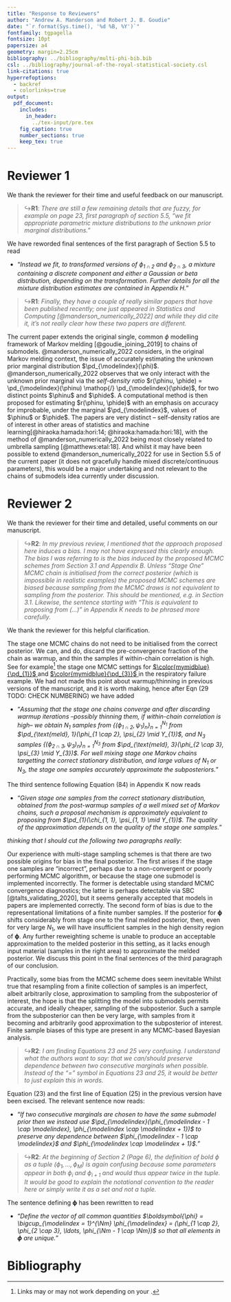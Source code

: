 ```yaml
---
title: "Response to Reviewers"
author: "Andrew A. Manderson and Robert J. B. Goudie"
date: "`r format(Sys.time(), '%d %B, %Y')`"
fontfamily: tgpagella
fontsize: 10pt
papersize: a4
geometry: margin=2.25cm
bibliography: ../bibliography/multi-phi-bib.bib
csl: ../bibliography/journal-of-the-royal-statistical-society.csl
link-citations: true
hyperrefoptions:
  - backref
  - colorlinks=true
output:
  pdf_document:
    includes:
      in_header:
        ../tex-input/pre.tex
    fig_caption: true
    number_sections: true
    keep_tex: true
---
```


<!--
Rscript -e 'rmarkdown::render("ba-reviews/2022-07_response-2.rmd")'
-->

# Reviewer 1 {-}

We thank the reviewer for their time and useful feedback on our manuscript.

> $\hookrightarrow$**R1**: _There are still a few remaining details that are fuzzy, for example on page 23, first paragraph of section 5.5, "we fit appropriate parametric mixture distributions to the unknown prior marginal distributions."_

We have reworded final sentences of the first paragraph of Section 5.5 to read

- "_Instead we fit, to transformed versions of $\phi_{1 \cap 2}$ and $\phi_{2 \cap 3}$, a mixture containing a discrete component and either a Gaussian or beta distribution, depending on the transformation. Further details for all the mixture distribution estimates are contained in Appendix H._"

~\newline~\hrule~\newline~

> $\hookrightarrow$**R1**: _Finally, they have a couple of really similar papers that have been published recently; one just appeared in Statistics and Computing [@manderson_numerically_2022] and while they did cite it, it's not really clear how these two papers are different._

The current paper extends the original single, common $\phi$ modelling framework of Markov melding [@goudie_joining_2019] to chains of submodels.
@manderson_numerically_2022 considers, in the original Markov melding context, the issue of accurately estimating the unknown prior marginal distribution $\pd_{\modelindex}(\phi)$.
@manderson_numerically_2022 observes that we only interact with the unknown prior marginal via the _self-density ratio_ $r(\phinu, \phide) = \pd_{\modelindex}(\phinu) \mathop{/} \pd_{\modelindex}(\phide)$, for two distinct points $\phinu$ and $\phide$.
A computational method is then proposed for estimating $r(\phinu, \phide)$ with an emphasis on accuracy for improbable, under the marginal $\pd_{\modelindex}$, values of $\phinu$ or $\phide$.
The papers are very distinct -- self-density ratios are of interest in other areas of statistics and machine learning[@hiraoka:hamada:hori:14; @hiraoka:hamada:hori:18], with the method of @manderson_numerically_2022 being most closely related to umbrella sampling [@matthews:etal:18].
And whilst it may have been possible to extend @manderson_numerically_2022 for use in Section 5.5 of the current paper (it does not gracefully handle mixed discrete/continuous parameters), this would be a major undertaking and not relevant to the chains of submodels idea currently under discussion.

# Reviewer 2 {-}

We thank the reviewer for their time and detailed, useful comments on our manuscript.

> $\hookrightarrow$**R2**: _In my previous review, I mentioned that the approach proposed here induces a bias. I may not have expressed this clearly enough. The bias I was referring to is the bias induced by the proposed MCMC schemes from Section 3.1 and Appendix B. Unless "Stage One" MCMC chain is initialised from the correct posterior (which is impossible in realistic examples) the proposed MCMC schemes are biased because sampling from the MCMC draws is not equivalent to sampling from the posterior. This should be mentioned, e.g. in Section 3.1. Likewise, the sentence starting with "This is equivalent to proposing from (...)" in Appendix K needs to be phrased more carefully._

We thank the reviewer for this helpful clarification.

The stage one MCMC chains do not need to be initialised from the correct posterior.
We can, and do, discard the pre-convergence fraction of the chain as warmup, and thin the samples if within-chain correlation is high.
See for example[^links] the stage one MCMC settings for [$\color{mymidblue}{\pd_{1}}$ \textcolor{mymidblue}{(here)}](https://github.com/hhau/melding-multiple-phi/blob/master/scripts/mimic-example/fit-pf-spline-model.R#L25-L26) and [$\color{mymidblue}{\pd_{3}}$ \textcolor{mymidblue}{(here)}](https://github.com/hhau/melding-multiple-phi/blob/master/scripts/mimic-example/fit-fluid-piecewise-model.R#L53-L54) in the respiratory failure example.
We had not made this point about warmup/thinning in previous versions of the manuscript, and it is worth making, hence after Eqn (29 TODO: CHECK NUMBERING) we have added

- "_Assuming that the stage one chains converge and after discarding warmup iterations --possibly thinning them, if within-chain correlation is high-- we obtain $N_{1}$ samples from $\{(\phi_{1 \cap 2}, \psi_{1})_{n}\}_{n = 1}^{N_{1}}$ from $\pd_{\text{meld}, 1}(\phi_{1 \cap 2}, \psi_{2} \mid Y_{1})$, and $N_{3}$ samples $\{(\phi_{2 \cap 3}, \psi_{3})_{n}\}_{n = 1}^{N_{3}}$ from $\pd_{\text{meld}, 3}(\phi_{2 \cap 3}, \psi_{3} \mid Y_{3})$. For well mixing stage one Markov chains targetting the correct stationary distribution, and large values of $N_{1}$ or $N_{3}$, the stage one samples accurately approximate the subposteriors._"

The third sentence following Equation (84) in Appendix K now reads

- "_Given stage one samples from the correct stationary distribution, obtained from the post-warmup samples of a well mixed set of Markov chains, such a proposal mechanism is approximately equivalent to proposing from $\pd_{1}(\chi_{1, 1}, \psi_{1, 1} \mid Y_{1})$. The quality of the approximation depends on the quality of the stage one samples._"

_thinking that I should cut the following two paragraphs really_:

Our experience with multi-stage sampling schemes is that there are two possible origins for bias in the final posterior.
The first arises if the stage one samples are "incorrect", perhaps due to a non-convergent or poorly performing MCMC algorithm, or because the stage one submodel is implemented incorrectly.
The former is detectable using standard MCMC convergence diagnostics; the latter is perhaps detectable via SBC [@talts_validating_2020], but it seems generally accepted that models in papers are implemented correctly.
The second form of bias is due to the representational limitations of a finite number samples.
If the posterior for $\boldsymbol{\phi}$ shifts considerably from stage one to the final melded posterior, then, even for very large $N_{1}$, we will have insufficient samples in the high density region of $\boldsymbol{\phi}$.
Any further reweighting scheme is unable to produce an acceptable approximation to the melded posterior in this setting, as it lacks enough input material (samples in the right area) to approximate the melded posterior.
We discuss this point in the final sentences of the third paragraph of our conclusion.

Practically, some bias from the MCMC scheme does seem inevitable
Whilst true that resampling from a finite collection of samples is an imperfect, albeit arbitrarily close, approximation to sampling from the subposterior of interest, the hope is that the splitting the model into submodels permits accurate, and ideally cheaper, sampling of the subposterior.
Such a sample from the subposterior can then be very large, with samples from it becoming and arbitrarily good approximation to the subposterior of interest.
Finite sample biases of this type are present in any MCMC-based Bayesian analysis.

[^links]: Links may or may not work depending on your [\textcolor{mymidblue}{PDF viewer}](https://github.com/latex3/hyperref/issues/110#issuecomment-593479992).

~\newline~\hrule~\newline~

> $\hookrightarrow$**R2**: _I am finding Equations 23 and 25 very confusing. I understand what the authors want to say: that we can/should preserve dependence between two consecutive marginals when possible. Instead of the "=" symbol in Equations 23 and 25, it would be better to just explain this in words._

Equation (23) and the first line of Equation (25) in the previous version have been excised.
The relevant sentence now reads:

- "_If two consecutive marginals are chosen to have the same submodel prior then we instead use $\pd_{\modelindex}(\phi_{\modelindex - 1 \cap \modelindex}, \phi_{\modelindex \cap \modelindex + 1})$ to preserve any dependence between $\phi_{\modelindex - 1 \cap \modelindex}$ and $\phi_{\modelindex \cap \modelindex + 1}$._"

~\newline~\hrule~\newline~

> $\hookrightarrow$**R2**: _At the beginning of Section 2 (Page 6), the definition of bold $\phi$ as a tuple $(\phi_1, \ldots, \phi_M)$ is again confusing because some parameters appear in both $\phi_i$ and $\phi_{i+1}$ and would thus appear twice in the tuple.
It would be good to explain the notational convention to the reader here or simply write it as a set and not a tuple._

The sentence defining $\boldsymbol{\phi}$ has been rewritten to read

- "_Define the vector of all common quantities $\boldsymbol{\phi} = \bigcup_{\modelindex = 1}^{\Nm} \phi_{\modelindex} = (\phi_{1 \cap 2}, \phi_{2 \cap 3}, \ldots, \phi_{\Nm - 1 \cap \Nm})$ so that all elements in $\boldsymbol{\phi}$ are unique._"


# Bibliography {-}

<div id="refs"></div>


<!--
\newpage

# Appendix {-}
-->

